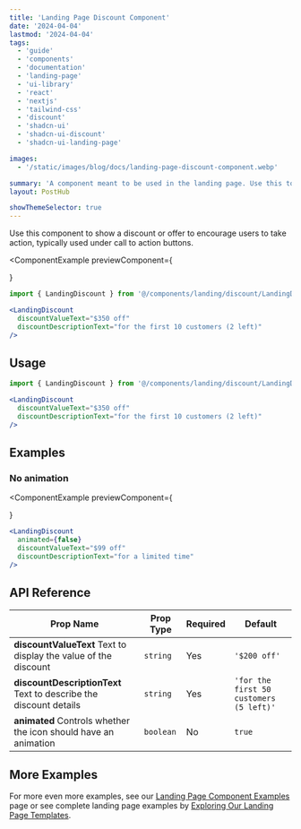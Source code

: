 ```yaml
---
title: 'Landing Page Discount Component'
date: '2024-04-04'
lastmod: '2024-04-04'
tags:
  - 'guide'
  - 'components'
  - 'documentation'
  - 'landing-page'
  - 'ui-library'
  - 'react'
  - 'nextjs'
  - 'tailwind-css'
  - 'discount'
  - 'shadcn-ui'
  - 'shadcn-ui-discount'
  - 'shadcn-ui-landing-page'

images:
  - '/static/images/blog/docs/landing-page-discount-component.webp'

summary: 'A component meant to be used in the landing page. Use this to show a discount or offer to encourage users to take action, typically used under call to action buttons.'
layout: PostHub

showThemeSelector: true
---
```


Use this component to show a discount or offer to encourage users to take action, typically used under call to action buttons.

<ComponentExample
  previewComponent={
    <div className="p-6">
      <LandingDiscount
        discountValueText="$350 off"
        discountDescriptionText="for the first 10 customers (2 left)"
      />
    </div>
  }
>
```jsx
import { LandingDiscount } from '@/components/landing/discount/LandingDiscount';

<LandingDiscount
  discountValueText="$350 off"
  discountDescriptionText="for the first 10 customers (2 left)"
/>
```
</ComponentExample>

## Usage

```jsx
import { LandingDiscount } from '@/components/landing/discount/LandingDiscount';
```

```jsx
<LandingDiscount
  discountValueText="$350 off"
  discountDescriptionText="for the first 10 customers (2 left)"
/>
```

## Examples

### No animation

<ComponentExample
  previewComponent={
    <div className="p-6">
      <LandingDiscount
        animated={false}
        discountValueText="$99 off"
        discountDescriptionText="for a limited time"
      />
    </div>
  }
>
  ```jsx
  <LandingDiscount
    animated={false}
    discountValueText="$99 off"
    discountDescriptionText="for a limited time"
  />
  ```
</ComponentExample>

## API Reference

| Prop Name                                                                        | Prop Type | Required | Default                                 |
| -------------------------------------------------------------------------------- | --------- | -------- | --------------------------------------- |
| **discountValueText** <Tippy>Text to display the value of the discount</Tippy>   | `string`  | Yes      | `'$200 off'`                            |
| **discountDescriptionText** <Tippy>Text to describe the discount details</Tippy> | `string`  | Yes      | `'for the first 50 customers (5 left)'` |
| **animated** <Tippy>Controls whether the icon should have an animation</Tippy>   | `boolean` | No       | `true`                                  |

## More Examples

For more even more examples, see our <a href="/demo/landing-page-component-examples" className="fancy-link">Landing Page Component Examples</a> page or see complete landing page examples by <a href="/demo/landing-page-templates" className="fancy-link">Exploring Our Landing Page Templates</a>.
